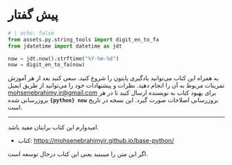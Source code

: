 # پیش گفتار {-}

```python
# | echo: false
from assets.py.string_tools import digit_en_to_fa
from jdatetime import datetime as jdt

now = jdt.now().strftime("%Y-%m-%d")
now = digit_en_to_fa(now)
```


به همراه این کتاب می‌توانید یادگیری پایتون را شروع کنید.
سعی کنید بعد از هر آموزش تمرینات مربوط به آن را انجام دهید.
نظرات و پیشنهادات خود را می‌توانید از طریق ایمیل
[mohsenebrahimy.ir@gmail.com](mailto:mohsenebrahimy.ir@gmail.com)
برای بهبود کتاب به نویسنده ارسال کنید
تا در هر بروزرسانی اصلاحات صورت گیرد.
این نسخه در تاریخ
[**`{python} now`**]{dir="ltr"}
بروزرسانی شده است.

***

امیدوارم این کتاب برایتان مفید باشد.

- کتاب: [https://mohsenebrahimyir.github.io/base-python/](https://mohsenebrahimyir.github.io/base-python/)

::: {.callout-warning}
اگر این متن را میبینید یعنی این کتاب درحال توسعه است.
::::::
